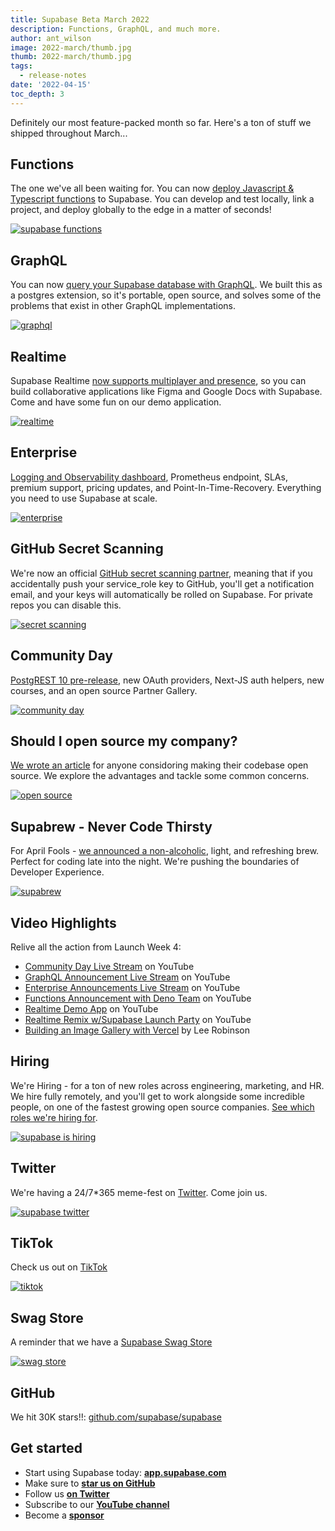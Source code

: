```yaml
---
title: Supabase Beta March 2022
description: Functions, GraphQL, and much more.
author: ant_wilson
image: 2022-march/thumb.jpg
thumb: 2022-march/thumb.jpg
tags:
  - release-notes
date: '2022-04-15'
toc_depth: 3
---
```


Definitely our most feature-packed month so far. Here's a ton of stuff we shipped throughout March...

## Functions

The one we've all been waiting for. You can now [deploy Javascript & Typescript functions](/blog/2022/03/31/supabase-edge-functions) to Supabase. You can develop and test locally, link a project, and deploy globally to the edge in a matter of seconds!

[![supabase functions](/images/blog/2022-march/functions.png)](/blog/2022/03/31/supabase-edge-functions)

## GraphQL

You can now [query your Supabase database with GraphQL](/blog/2022/03/29/graphql-now-available). We built this as a postgres extension, so it's portable, open source, and solves some of the problems that exist in other GraphQL implementations.

[![graphql](/images/blog/2022-march/graphql.jpg)](/blog/2022/03/29/graphql-now-available)

## Realtime

Supabase Realtime [now supports multiplayer and presence](/blog/2022/04/01/supabase-realtime-with-multiplayer-features), so you can build collaborative applications like Figma and Google Docs with Supabase. Come and have some fun on our demo application.

[![realtime](/images/blog/2022-march/realtime.png)](/blog/2022/04/01/supabase-realtime-with-multiplayer-features)

## Enterprise

[Logging and Observability dashboard](/blog/2022/03/30/supabase-enterprise), Prometheus endpoint, SLAs, premium support, pricing updates, and Point-In-Time-Recovery. Everything you need to use Supabase at scale.

[![enterprise](/images/blog/2022-march/enterprise.png)](/blog/2022/03/30/supabase-enterprise)

## GitHub Secret Scanning

We're now an official [GitHub secret scanning partner](/blog/2022/03/28/community-day#supabase-is-now-a-github-secret-scanning-partner), meaning that if you accidentally push your service_role key to GitHub, you'll get a notification email, and your keys will automatically be rolled on Supabase. For private repos you can disable this.

[![secret scanning](/images/blog/2022-march/secret-scanning.png)](/blog/2022/03/28/community-day#supabase-is-now-a-github-secret-scanning-partner)

## Community Day

[PostgREST 10 pre-release](/blog/2022/03/28/community-day#postgrest-10-pre-release), new OAuth providers, Next-JS auth helpers, new courses, and an open source Partner Gallery.

[![community day](/images/blog/2022-march/community-day.png)](/blog/2022/03/28/community-day)

## Should I open source my company?

[We wrote an article](/blog/2022/03/25/should-i-open-source-my-company) for anyone considoring making their codebase open source. We explore the advantages and tackle some common concerns.

[![open source](/images/blog/2022-march/open-source.png)](/blog/2022/03/25/should-i-open-source-my-company)

## Supabrew - Never Code Thirsty

For April Fools - [we announced a non-alcoholic](/blog/2022/04/01/supabrew), light, and refreshing brew. Perfect for coding late into the night. We're pushing the boundaries of Developer Experience.

[![supabrew](/images/blog/2022-march/supabrew.png)](/blog/2022/04/01/supabrew)

## Video Highlights

Relive all the action from Launch Week 4:

- [Community Day Live Stream](https://www.youtube.com/watch?v=D0gIgjozOzc) on YouTube
- [GraphQL Announcement Live Stream](https://www.youtube.com/watch?v=fApxu_U_hdw) on YouTube
- [Enterprise Announcements Live Stream](https://www.youtube.com/watch?v=UZrl1cwzTDg) on YouTube
- [Functions Announcement with Deno Team](https://www.youtube.com/watch?v=Xci5SOv76k0) on YouTube
- [Realtime Demo App](https://www.youtube.com/watch?v=BelYEMJ2N00) on YouTube
- [Realtime Remix w/Supabase Launch Party](https://www.youtube.com/watch?v=rntEMgaenHs) on YouTube
- [Building an Image Gallery with Vercel](https://www.youtube.com/watch?v=BSoRXk1FIw8) by Lee Robinson

## Hiring

We're Hiring - for a ton of new roles across engineering, marketing, and HR. We hire fully remotely, and you'll get to work alongside some incredible people, on one of the fastest growing open source companies. [See which roles we're hiring for](https://about.supabase.com/careers).

[![supabase is hiring](/images/blog/2021-dec/hiring.png)](https://about.supabase.com/careers)

## Twitter

We're having a 24/7\*365 meme-fest on [Twitter](https://twitter.com/supabase). Come join us.

[![supabase twitter](/images/blog/2022-march/twitter.png)](https://twitter.com/supabase)

## TikTok

Check us out on [TikTok](https://www.tiktok.com/@supabase.com?fromUrl=%2Fsupabase.com&lang=en)

[![tiktok](/images/blog/2021-dec/tiktok.png)](https://www.tiktok.com/@supabase.com?fromUrl=%2Fsupabase.com&lang=en)

## Swag Store

A reminder that we have a [Supabase Swag Store](https://store.supabase.com)

[![swag store](/images/blog/2021-dec/swag.jpg)](https://store.supabase.com)

## GitHub

We hit 30K stars!!: [github.com/supabase/supabase](http://github.com/supabase/supabase)

## Get started

- Start using Supabase today: **[app.supabase.com](https://app.supabase.com/)**
- Make sure to **[star us on GitHub](https://github.com/supabase/supabase)**
- Follow us **[on Twitter](https://twitter.com/supabase)**
- Subscribe to our **[YouTube channel](https://www.youtube.com/c/supabase)**
- Become a **[sponsor](https://github.com/sponsors/supabase)**
